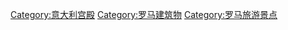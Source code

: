 [[Category:意大利宫殿|Category:意大利宫殿]]
[[Category:罗马建筑物|Category:罗马建筑物]]
[[Category:罗马旅游景点|Category:罗马旅游景点]]